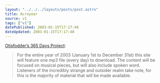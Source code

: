 ```yaml
---
layout: "../../../layouts/posts/post.astro"
title: Acroyear
source: v1
tags: ["v1"]
datePublished: 2003-01-15T17:17:48
dateUpdated: 2003-01-15T17:17:48
---
```


[Otisfodder&#8217;s 365 Days Project][1]:

> For the entire year of 2003 (January 1st to December 31st) this site will feature one mp3 file (every day) to download. The content will be focused on musical pieces, but will also include spoken word. Listeners of the incredibly strange and outsider realm take note, for this is the majority of material that will be made available.

[1]: http://www.otisfodder.com/365days.html "otisfodder.com: 365 days"
